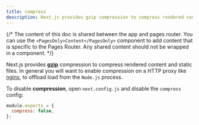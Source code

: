 ```yaml
---
title: compress
description: Next.js provides gzip compression to compress rendered content and static files, it only works with the server target. Learn more about it here.
---
```


{/* The content of this doc is shared between the app and pages router. You can use the `<PagesOnly>Content</PagesOnly>` component to add content that is specific to the Pages Router. Any shared content should not be wrapped in a component. */}

Next.js provides [**gzip**](https://tools.ietf.org/html/rfc6713#section-3) compression to compress rendered content and static files. In general you will want to enable compression on a HTTP proxy like [nginx](https://www.nginx.com/), to offload load from the `Node.js` process.

To disable **compression**, open `next.config.js` and disable the `compress` config:

```js filename="next.config.js"
module.exports = {
  compress: false,
};
```
